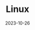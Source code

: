 ---
title: Linux
description: Explore the world of Linux with Us. Discover essential tips and tricks, navigate diverse distributions, and unlock the potential of open-source computing.
date: 2023-10-26

---
